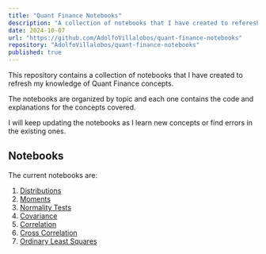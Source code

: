 ```yaml
---
title: "Quant Finance Notebooks"
description: "A collection of notebooks that I have created to referesh my knowledge about Quant Finance concepts."
date: 2024-10-07
url: "https://github.com/AdolfoVillalobos/quant-finance-notebooks"
repository: "AdolfoVillalobos/quant-finance-notebooks"
published: true
---
```


This repository contains a collection of notebooks that I have created to refresh my knowledge of Quant Finance concepts.

The notebooks are organized by topic and each one contains the code and explanations for the concepts covered.

I will keep updating the notebooks as I learn new concepts or find errors in the existing ones.

## Notebooks

The current notebooks are:

1. [Distributions](https://github.com/AdolfoVillalobos/quant-finance-notebooks/blob/main/notebooks/01-distributions.ipynb)
1. [Moments](https://github.com/AdolfoVillalobos/quant-finance-notebooks/blob/main/notebooks/02-moments.ipynb)
1. [Normality Tests](https://github.com/AdolfoVillalobos/quant-finance-notebooks/blob/main/notebooks/03-normality-tests.ipynb)
1. [Covariance](https://github.com/AdolfoVillalobos/quant-finance-notebooks/blob/main/notebooks/04-covariance.ipynb)
1. [Correlation](https://github.com/AdolfoVillalobos/quant-finance-notebooks/blob/main/notebooks/05-correlation.ipynb)
1. [Cross Correlation](https://github.com/AdolfoVillalobos/quant-finance-notebooks/blob/main/notebooks/06-cross-correlation.ipynb)
1. [Ordinary Least Squares](https://github.com/AdolfoVillalobos/quant-finance-notebooks/blob/main/notebooks/07-ordinary-least-squares.ipynb)

